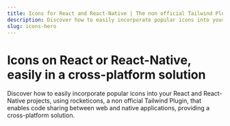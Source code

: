 ```yaml
---
title: Icons for React and React-Native | The non official Tailwind Plugin
description: Discover how to easily incorporate popular icons into your React and React-Native projects, a non official Tailwind Plugin using RocketIcons, enabling code sharing between web and native applications, providing a cross-platform solution.
slug: icons-hero
---
```


# Icons on React or React-Native, easily in a cross-platform solution

Discover how to easily incorporate popular icons into your React and React-Native projects, using rocketicons, a non official Tailwind Plugin,
that enables code sharing between web and native applications, providing a cross-platform solution.

